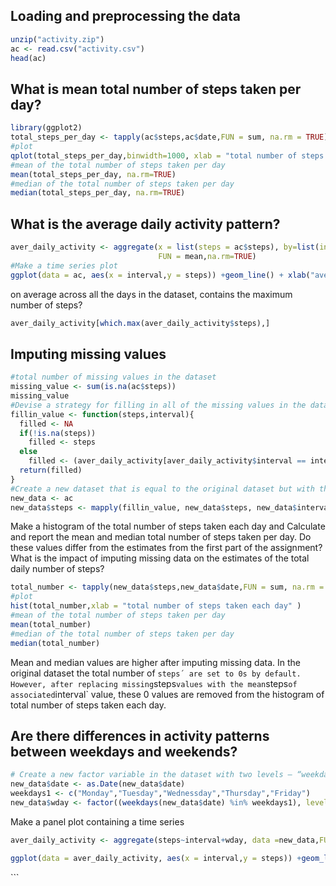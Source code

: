 

## Loading and preprocessing the data

```r
unzip("activity.zip")
ac <- read.csv("activity.csv")
head(ac)
``` 
## What is mean total number of steps taken per day?
```r
library(ggplot2)
total_steps_per_day <- tapply(ac$steps,ac$date,FUN = sum, na.rm = TRUE)
#plot
qplot(total_steps_per_day,binwidth=1000, xlab = "total number of steps taken each day" )
#mean of the total number of steps taken per day
mean(total_steps_per_day, na.rm=TRUE)
#median of the total number of steps taken per day
median(total_steps_per_day, na.rm=TRUE)
```
## What is the average daily activity pattern?
```r
aver_daily_activity <- aggregate(x = list(steps = ac$steps), by=list(interval =ac$interval),
                                 FUN = mean,na.rm=TRUE)
#Make a time series plot
ggplot(data = ac, aes(x = interval,y = steps)) +geom_line() + xlab("average number of steps taken") + ylab("averaged across all days")
```
 on average across all the days in the dataset, contains the maximum number of steps?
```r
aver_daily_activity[which.max(aver_daily_activity$steps),]

```
## Imputing missing values
```r
#total number of missing values in the dataset
missing_value <- sum(is.na(ac$steps))
missing_value
#Devise a strategy for filling in all of the missing values in the dataset. The strategy does not need to be sophisticated.
fillin_value <- function(steps,interval){
  filled <- NA
  if(!is.na(steps))
    filled <- steps
  else
    filled <- (aver_daily_activity[aver_daily_activity$interval == interval,"steps"])
  return(filled)
}
#Create a new dataset that is equal to the original dataset but with the missing data filled in
new_data <- ac
new_data$steps <- mapply(fillin_value, new_data$steps, new_data$interval)
```
 Make a histogram of the total number of steps taken each day and Calculate and report the mean and median total number of steps taken per day. Do these values differ from the estimates from the first part of the assignment? What is the impact of imputing missing data on the estimates of the total daily number of steps?
```r
total_number <- tapply(new_data$steps,new_data$date,FUN = sum, na.rm = TRUE)
#plot
hist(total_number,xlab = "total number of steps taken each day" )
#mean of the total number of steps taken per day
mean(total_number)
#median of the total number of steps taken per day
median(total_number)
```
Mean and median values are higher after imputing missing data. In the original dataset the total number of `steps´ are set to 0s by default.  However, after replacing missing `steps` values with the mean `steps`
of associated `interval` value, these 0 values are removed from the histogram
of total number of steps taken each day.

## Are there differences in activity patterns between weekdays and weekends?
```r
# Create a new factor variable in the dataset with two levels – “weekday” and “weekend” indicating whether a given date is a weekday or weekend day. We use the dataset with the filled-in values.
new_data$date <- as.Date(new_data$date)
weekdays1 <- c("Monday","Tuesday","Wednessday","Thursday","Friday")
new_data$wday <- factor((weekdays(new_data$date) %in% weekdays1), levels=c(FALSE, TRUE), labels=c('weekend', 'weekday'))


```
Make a panel plot containing a time series
```r
aver_daily_activity <- aggregate(steps~interval+wday, data =new_data,FUN = mean,na.rm=TRUE)

ggplot(data = aver_daily_activity, aes(x = interval,y = steps)) +geom_line() + facet_grid(wday~.) + labs(title = "Avg. Daily Steps by Weektype", x = "Interval", y = "No. of Steps")
```

```
